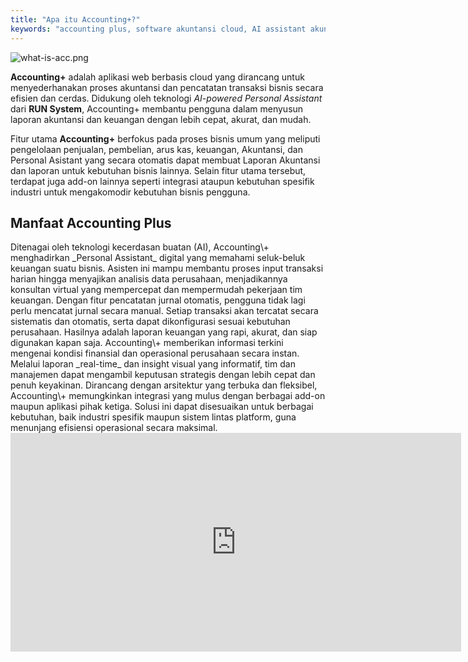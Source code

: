 ```yaml
---
title: "Apa itu Accounting+?"
keywords: "accounting plus, software akuntansi cloud, AI assistant akuntansi, RUN System, jurnal otomatis, laporan keuangan, pencatatan transaksi, aplikasi akuntansi indonesia"
---
```


![what-is-acc.png](/images/what-is-acc.png)

**Accounting\+** adalah aplikasi web berbasis cloud yang dirancang untuk menyederhanakan proses akuntansi dan pencatatan transaksi bisnis secara efisien dan cerdas. Didukung oleh teknologi _AI-powered Personal Assistant_ dari **RUN System**, Accounting\+ membantu pengguna dalam menyusun laporan akuntansi dan keuangan dengan lebih cepat, akurat, dan mudah.

Fitur utama **Accounting\+** berfokus pada proses bisnis umum yang meliputi pengelolaan penjualan, pembelian, arus kas, keuangan, Akuntansi, dan Personal Asistant yang secara otomatis dapat membuat Laporan Akuntansi dan laporan untuk kebutuhan bisnis lainnya. Selain fitur utama tersebut, terdapat juga add-on lainnya seperti integrasi ataupun kebutuhan spesifik industri untuk mengakomodir kebutuhan bisnis pengguna.

## Manfaat Accounting Plus

<CardGroup cols={2}>
  <Card title="Virtual Assistant Berbasis AI" icon="robot">
    Ditenagai oleh teknologi kecerdasan buatan (AI), Accounting\+ menghadirkan _Personal Assistant_ digital yang memahami seluk-beluk keuangan suatu bisnis. Asisten ini mampu membantu proses input transaksi harian hingga menyajikan analisis data perusahaan, menjadikannya konsultan virtual yang mempercepat dan mempermudah pekerjaan tim keuangan.
  </Card>
  <Card title="Pencatatan Jurnal Otomatis" icon="book">
    Dengan fitur pencatatan jurnal otomatis, pengguna tidak lagi perlu mencatat jurnal secara manual. Setiap transaksi akan tercatat secara sistematis dan otomatis, serta dapat dikonfigurasi sesuai kebutuhan perusahaan. Hasilnya adalah laporan keuangan yang rapi, akurat, dan siap digunakan kapan saja.
  </Card>
  <Card title="Insight Keuangan & Bisnis yang Akurat dan Real-Time" icon="chart-simple">
    Accounting\+ memberikan informasi terkini mengenai kondisi finansial dan operasional perusahaan secara instan. Melalui laporan _real-time_ dan insight visual yang informatif, tim dan manajemen dapat mengambil keputusan strategis dengan lebih cepat dan penuh keyakinan.
  </Card>
  <Card title="Integrasi Mudah dengan Berbagai Add-on" icon="puzzle-piece">
    Dirancang dengan arsitektur yang terbuka dan fleksibel, Accounting\+ memungkinkan integrasi yang mulus dengan berbagai add-on maupun aplikasi pihak ketiga. Solusi ini dapat disesuaikan untuk berbagai kebutuhan, baik industri spesifik maupun sistem lintas platform, guna menunjang efisiensi operasional secara maksimal.
  </Card>
</CardGroup>

<iframe width="721" height="350" src="https://www.youtube.com/embed/5fzUZKHsKYc?list=PL-j9u6T81UtBaNtIT0_rYc461movwRGvY" title="Pengenalan Accounting+ | Tutorial Lengkap untuk Pemula" frameborder="0" allow="accelerometer; autoplay; clipboard-write; encrypted-media; gyroscope; picture-in-picture; web-share" referrerpolicy="strict-origin-when-cross-origin" allowfullscreen />